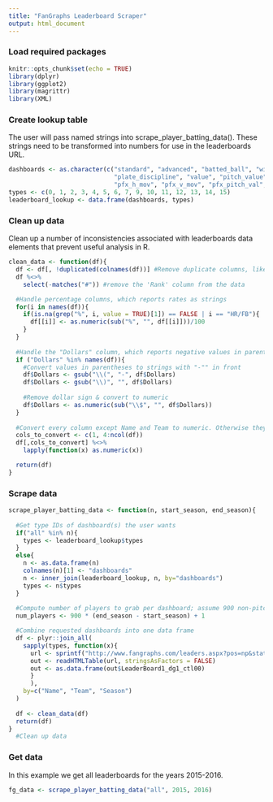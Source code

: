 ```yaml
---
title: "FanGraphs Leaderboard Scraper"
output: html_document
---
```


### Load required packages

```r
knitr::opts_chunk$set(echo = TRUE)
library(dplyr)
library(ggplot2)
library(magrittr)
library(XML)
```

### Create lookup table

The user will pass named strings into scrape_player_batting_data(). These strings need to be transformed into numbers for use in the leaderboards URL.

```r
dashboards <- as.character(c("standard", "advanced", "batted_ball", "win_probability", "pitch_type",
                             "plate_discipline", "value", "pitch_value", "pfx_pitch_type", "pfx_velocity", 
                             "pfx_h_mov", "pfx_v_mov", "pfx_pitch_val","pfx_pitch_val_c", "pfx_plate_discipline"))
types <- c(0, 1, 2, 3, 4, 5, 6, 7, 9, 10, 11, 12, 13, 14, 15)
leaderboard_lookup <- data.frame(dashboards, types)
```

### Clean up data  
  
Clean up a number of inconsistencies associated with leaderboards data elements that prevent useful analysis in R.
  
```r
clean_data <- function(df){
  df <- df[, !duplicated(colnames(df))] #Remove duplicate columns, like 'PA' which is returned from multiple dashboards
  df %<>%
    select(-matches("#")) #remove the 'Rank' column from the data

  #Handle percentage columns, which reports rates as strings
  for(i in names(df)){
    if(is.na(grep("%", i, value = TRUE)[1]) == FALSE | i == "HR/FB"){
      df[[i]] <- as.numeric(sub("%", "", df[[i]]))/100
    }
  }
  
  #Handle the "Dollars" column, which reports negative values in parentheses and has a $ character
  if ("Dollars" %in% names(df)){
    #Convert values in parentheses to strings with "-"" in front 
    df$Dollars <- gsub("\\(", "-", df$Dollars)
    df$Dollars <- gsub("\\)", "", df$Dollars)
    
    #Remove dollar sign & convert to numeric
    df$Dollars <- as.numeric(sub("\\$", "", df$Dollars))
  }
  
  #Convert every column except Name and Team to numeric. Otherwise they are characters & don't sort properly
  cols_to_convert <- c(1, 4:ncol(df))
  df[,cols_to_convert] %<>%
    lapply(function(x) as.numeric(x))

  return(df)
}
```


### Scrape data

```r
scrape_player_batting_data <- function(n, start_season, end_season){
  
  #Get type IDs of dashboard(s) the user wants
  if("all" %in% n){
    types <- leaderboard_lookup$types
  }
  else{
    n <- as.data.frame(n)
    colnames(n)[1] <- "dashboards"
    n <- inner_join(leaderboard_lookup, n, by="dashboards")
    types <- n$types
  }
  
  #Compute number of players to grab per dashboard; assume 900 non-pitchers per season
  num_players <- 900 * (end_season - start_season) + 1

  #Combine requested dashboards into one data frame
  df <- plyr::join_all(
    sapply(types, function(x){
      url <- sprintf("http://www.fangraphs.com/leaders.aspx?pos=np&stats=bat&lg=all&qual=0&type=%s&season=%s&month=0&season1=%s&ind=1&team=0&rost=0&age=0&filter=&players=0&page=1_%s", x, end_season, start_season, num_players)
      out <- readHTMLTable(url, stringsAsFactors = FALSE)
      out <- as.data.frame(out$LeaderBoard1_dg1_ctl00)
      }
      ),
    by=c("Name", "Team", "Season")
  )
  
  df <- clean_data(df)
  return(df)
}
  #Clean up data
```
  

### Get data

In this example we get all leaderboards for the years 2015-2016.

```r
fg_data <- scrape_player_batting_data("all", 2015, 2016)

```

